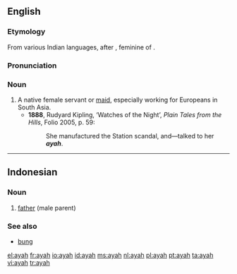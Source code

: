 ==English==
===Etymology===
From various Indian languages, after {{Pg.}} {{term|aia||nurse, governess}}, feminine of {{term|aio||tutor}}.

===Pronunciation===
{{IPA|/aɪə/}}

===Noun===
{{en-noun}}

# A native female servant or [[maid]], especially working for Europeans in South Asia.
#*'''1888''', Rudyard Kipling, ‘Watches of the Night’, ''Plain Tales from the Hills'', Folio 2005, p. 59:
#*:She manufactured the Station scandal, and—talked to her '''''ayah'''''.

----

==Indonesian==

===Noun===
{{infl|id|noun}}

# [[father]] (male parent)

===See also===
* [[bung]]

[[el:ayah]]
[[fr:ayah]]
[[io:ayah]]
[[id:ayah]]
[[ms:ayah]]
[[nl:ayah]]
[[pl:ayah]]
[[pt:ayah]]
[[ta:ayah]]
[[vi:ayah]]
[[tr:ayah]]